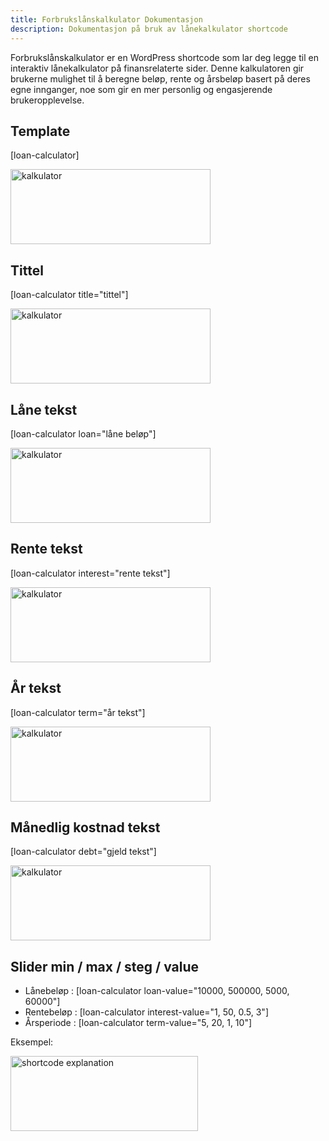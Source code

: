 ```yaml
---
title: Forbrukslånskalkulator Dokumentasjon
description: Dokumentasjon på bruk av lånekalkulator shortcode
---
```



Forbrukslånskalkulator er en WordPress shortcode som lar deg legge til en interaktiv lånekalkulator på finansrelaterte sider. Denne kalkulatoren gir brukerne mulighet til å beregne beløp, rente og årsbeløp basert på deres egne innganger, noe som gir en mer personlig og engasjerende brukeropplevelse.

## Template

[loan-calculator]

<Image
  src={calculator}
  alt='kalkulator'
  width='320'
  height='120'
  class='rounded-md'
/>

## Tittel

[loan-calculator title="tittel"]

<Image
  src={title}
  alt='kalkulator'
  width='320'
  height='120'
  class='rounded-md'
/>

## Låne tekst

[loan-calculator loan="låne beløp"]

<Image
  src={loan}
  alt='kalkulator'
  width='320'
  height='120'
  class='rounded-md'
/>

## Rente tekst

[loan-calculator interest="rente tekst"]

<Image
  src={interest}
  alt='kalkulator'
  width='320'
  height='120'
  class='rounded-md'
/>

## År tekst

[loan-calculator term="år tekst"]

<Image
  src={term}
  alt='kalkulator'
  width='320'
  height='120'
  class='rounded-md'
/>

## Månedlig kostnad tekst

[loan-calculator debt="gjeld tekst"]

<Image
  src={debt}
  alt='kalkulator'
  width='320'
  height='120'
  class='rounded-md'
/>

## Slider min / max / steg / value

<ul>
  <li>Lånebeløp : [loan-calculator loan-value="10000, 500000, 5000, 60000"]</li>
  <li>Rentebeløp : [loan-calculator interest-value="1, 50, 0.5, 3"]</li>
  <li>Årsperiode : [loan-calculator term-value="5, 20, 1, 10"]</li>
</ul>

Eksempel:

<Image
  src={loanslider}
  alt='shortcode explanation'
  width='300'
  height='120'
  class='rounded-md'
/>
